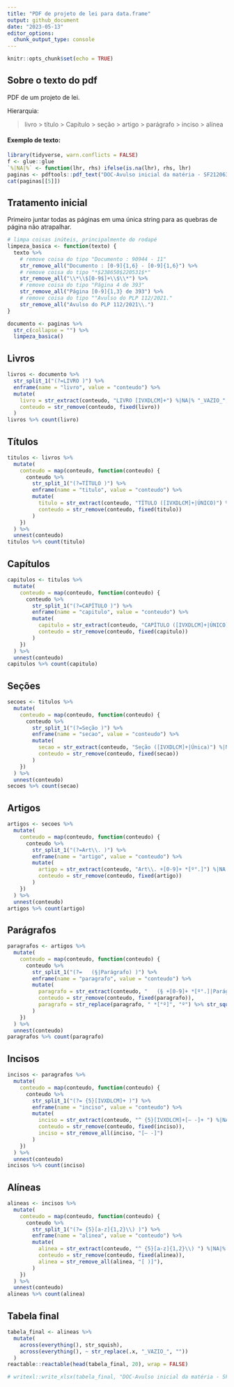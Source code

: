 ```yaml
---
title: "PDF de projeto de lei para data.frame"
output: github_document
date: "2023-05-13"
editor_options: 
  chunk_output_type: console
---
```


```r
knitr::opts_chunk$set(echo = TRUE)
```

## Sobre o texto do pdf

PDF de um projeto de lei.

Hierarquia:

> livro > título > Capítulo > seção > artigo > parágrafo > inciso > alínea

#### Exemplo de texto:

```r
library(tidyverse, warn.conflicts = FALSE)
f <- glue::glue
`%|NA|%` <- function(lhr, rhs) ifelse(is.na(lhr), rhs, lhr)
paginas <- pdftools::pdf_text("DOC-Avulso inicial da matéria - SF212063437642-20210916.pdf")
cat(paginas[[5]])
```

## Tratamento inicial

Primeiro juntar todas as páginas em uma única string para as quebras de página não atrapalhar.

```r
# limpa coisas inúteis, principalmente do rodapé
limpeza_basica <- function(texto) {
  texto %>%
    # remove coisa do tipo "Documento : 90944 - 11"
    str_remove_all("Documento : [0-9]{1,6} - [0-9]{1,6}") %>%
    # remove coisa do tipo "*$238650$220531$*"
    str_remove_all("\\*\\$[0-9$]+\\$\\*") %>%
    # remove coisa do tipo "Página 4 de 393"
    str_remove_all("Página [0-9]{1,3} de 393") %>%
    # remove coisa do tipo ""Avulso do PLP 112/2021."
    str_remove_all("Avulso do PLP 112/2021\\.")
}

documento <- paginas %>%
  str_c(collapse = "") %>%
  limpeza_basica()
```

## Livros

```r
livros <- documento %>% 
  str_split_1("(?=LIVRO )") %>%
  enframe(name = "livro", value = "conteudo") %>%
  mutate(
    livro = str_extract(conteudo, "LIVRO [IVXDLCM]+") %|NA|% "_VAZIO_",
    conteudo = str_remove(conteudo, fixed(livro))
  ) 
livros %>% count(livro)
```

## Títulos

```r
titulos <- livros %>%
  mutate( 
    conteudo = map(conteudo, function(conteudo) {
      conteudo %>% 
        str_split_1("(?=TÍTULO )") %>%
        enframe(name = "titulo", value = "conteudo") %>%
        mutate(
          titulo = str_extract(conteudo, "TÍTULO ([IVXDLCM]+|ÚNICO)") %|NA|% "_VAZIO_",
          conteudo = str_remove(conteudo, fixed(titulo))
        ) 
    })
  ) %>% 
  unnest(conteudo)
titulos %>% count(titulo)
```

## Capítulos

```r
capitulos <- titulos %>%
  mutate( 
    conteudo = map(conteudo, function(conteudo) {
      conteudo %>% 
        str_split_1("(?=CAPÍTULO )") %>%
        enframe(name = "capitulo", value = "conteudo") %>%
        mutate(
          capitulo = str_extract(conteudo, "CAPÍTULO ([IVXDLCM]+|ÚNICO)") %|NA|% "_VAZIO_",
          conteudo = str_remove(conteudo, fixed(capitulo))
        ) 
    })
  ) %>% 
  unnest(conteudo)
capitulos %>% count(capitulo)
```

## Seções

```r
secoes <- titulos %>%
  mutate( 
    conteudo = map(conteudo, function(conteudo) {
      conteudo %>% 
        str_split_1("(?=Seção )") %>%
        enframe(name = "secao", value = "conteudo") %>%
        mutate(
          secao = str_extract(conteudo, "Seção ([IVXDLCM]+|Única)") %|NA|% "_VAZIO_",
          conteudo = str_remove(conteudo, fixed(secao))
        ) 
    })
  ) %>% 
  unnest(conteudo)
secoes %>% count(secao)
```

## Artigos

```r
artigos <- secoes %>%
  mutate( 
    conteudo = map(conteudo, function(conteudo) {
      conteudo %>% 
        str_split_1("(?=Art\\. )") %>%
        enframe(name = "artigo", value = "conteudo") %>%
        mutate(
          artigo = str_extract(conteudo, "Art\\. +[0-9]+ *[º°.]") %|NA|% "_VAZIO_",
          conteudo = str_remove(conteudo, fixed(artigo))
        )
    })
  ) %>% 
  unnest(conteudo)
artigos %>% count(artigo)
```


## Parágrafos

```r
paragrafos <- artigos %>%
  mutate( 
    conteudo = map(conteudo, function(conteudo) {
      conteudo %>% 
        str_split_1("(?=   (§|Parágrafo) )") %>%
        enframe(name = "paragrafo", value = "conteudo") %>%
        mutate(
          paragrafo = str_extract(conteudo, "   (§ +[0-9]+ *[º°.]|Parágrafo único\\.)") %|NA|% "_VAZIO_",
          conteudo = str_remove(conteudo, fixed(paragrafo)),
          paragrafo = str_replace(paragrafo, " *[°º]", "º") %>% str_squish(),
        )
    })
  ) %>% 
  unnest(conteudo)
paragrafos %>% count(paragrafo)
```

## Incisos

```r
incisos <- paragrafos %>%
  mutate( 
    conteudo = map(conteudo, function(conteudo) {
      conteudo %>% 
        str_split_1("(?= {5}[IVXDLCM]+ )") %>%
        enframe(name = "inciso", value = "conteudo") %>%
        mutate(
          inciso = str_extract(conteudo, "^ {5}[IVXDLCM]+[– -]+ ") %|NA|% "_VAZIO_",
          conteudo = str_remove(conteudo, fixed(inciso)),
          inciso = str_remove_all(inciso, "[– -]")
        )
    })
  ) %>% 
  unnest(conteudo)
incisos %>% count(inciso)
```


## Alíneas

```r
alineas <- incisos %>%
  mutate( 
    conteudo = map(conteudo, function(conteudo) {
      conteudo %>% 
        str_split_1("(?= {5}[a-z]{1,2}\\) )") %>%
        enframe(name = "alinea", value = "conteudo") %>%
        mutate(
          alinea = str_extract(conteudo, "^ {5}[a-z]{1,2}\\) ") %|NA|% "_VAZIO_",
          conteudo = str_remove(conteudo, fixed(alinea)),
          alinea = str_remove_all(alinea, "[ )]"),
        )
    })
  ) %>% 
  unnest(conteudo)
alineas %>% count(alinea)
```

## Tabela final

```r
tabela_final <- alineas %>%
  mutate(
    across(everything(), str_squish),
    across(everything(), ~ str_replace(.x, "_VAZIO_", ""))
  )
reactable::reactable(head(tabela_final, 20), wrap = FALSE)
```

```r
# writexl::write_xlsx(tabela_final, "DOC-Avulso inicial da matéria - SF212063437642-20210916.xlsx")
```

